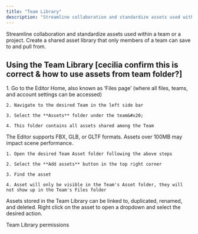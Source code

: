 ```yaml
---
title: "Team Library"
description: "Streamline collaboration and standardize assets used within a team or a project. Create a shared asset library that only members of a team can save to and pull from. "
---
```


Streamline collaboration and standardize assets used within a team or a project. Create a shared asset library that only members of a team can save to and pull from.&#x20;

## Using the Team Library \[cecilia confirm this is correct & how to use assets from team folder?]

<AccordionGroup>
  <Accordion title="Accessing the Team Library" defaultOpen={false}>
    1. Go to the Editor Home, also known as ‘Files page’ (where all files, teams, and account settings can be accessed)

    2. Navigate to the desired Team in the left side bar

    3. Select the **Assets** folder under the team&#x20;

    4. This folder contains all assets shared among the Team
  </Accordion>

  <Accordion title="Adding assets to the Team Library" defaultOpen={false}>
    The Editor supports FBX, GLB, or GLTF formats. Assets over 100MB may impact scene performance.&#x20;

    1. Open the desired Team Asset folder following the above steps

    2. Select the **Add assets** button in the top right corner

    3. Find the asset

    4. Asset will only be visible in the Team's Asset folder, they will not show up in the Team's Files folder
  </Accordion>

  <Accordion title="Managing assets in the Team Library" defaultOpen={false}>
    Assets stored in the Team Library can be linked to, duplicated, renamed, and deleted. Right click on the asset to open a dropdown and select the desired action.&#x20;
  </Accordion>

  <Accordion title="Updating assets in the Team Library" defaultOpen={false} />
</AccordionGroup>

Team Library permissions